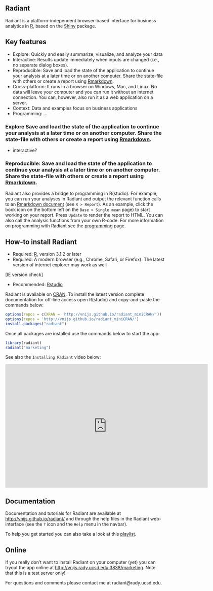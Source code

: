 ## Radiant

Radiant is a platform-independent browser-based interface for business analytics in [R](http://www.r-project.org/), based on the [Shiny](http[://www.rstudio.com/shiny/) package.

## Key features

- Explore: Quickly and easily summarize, visualize, and analyze your data
- Interactive: Results update immediately when inputs are changed (i.e., no separate dialog boxes).
- Reproducible: Save and load the state of the application to continue your analysis at a later time or on another computer. Share the state-file with others or create a report using [Rmarkdown](http://rmarkdown.rstudio.com/).
- Cross-platform: It runs in a browser on Windows, Mac, and Linux. No data will leave your computer and you can run it without an internet connection. You can, however, also run it as a web application on a server.
- Context: Data and examples focus on business applications
- Programming: ...

### Explore  Save and load the state of the application to continue your analysis at a later time or on another computer. Share the state-file with others or create a report using [Rmarkdown](http://rmarkdown.rstudio.com/).
+ interactive?

### Reproducible: Save and load the state of the application to continue your analysis at a later time or on another computer. Share the state-file with others or create a report using [Rmarkdown](http://rmarkdown.rstudio.com/).

Radiant also provides a bridge to programming in R(studio). For example, you can run your analyses in Radiant and output the relevant function calls to an [Rmarkdown document](http://rmarkdown.rstudio.com/) (see `R > Report`). As an example, click the book icon on the bottom left on the `Base > Single mean` page) to start working on your report. Press `Update` to render the report to HTML. You can also call the analysis functions from your own R-code. For more information on programming with Radiant see the [programming](http://vnijs.github.io/radiant/programming.html) page.

## How-to install Radiant

- Required: [R](http://cran.cnr.berkeley.edu/), version 3.1.2 or later
- Required: A modern browser (e.g., Chrome, Safari, or Firefox). The latest version of internet explorer may work as well

[IE version check]


- Recommended: [Rstudio](http://www.rstudio.com/products/rstudio/download/)

Radiant is available on [CRAN](http://cran.r-project.org/web/packages/radiant/index.html). To install the latest version complete documentation for off-line access open R(studio) and copy-and-paste the commands below:

```r
options(repos = c(XRAN = 'http://vnijs.github.io/radiant_miniCRAN/'))
options(repos = 'http://vnijs.github.io/radiant_miniCRAN/')
install.packages("radiant")

```

Once all packages are installed use the commands below to start the app:

```r
library(radiant)
radiant("marketing")
```

See also the `Installing Radiant` video below:

<iframe width="640" height="390" src="https://www.youtube.com/embed/AtB2SsmzBsk" frameborder="0" allowfullscreen></iframe>

## Documentation

Documentation and tutorials for Radiant are available at <http://vnijs.github.io/radiant/> and through the help files in the Radiant web-interface (see the `?` icon and the `Help` menu in the navbar).

To help you get started you can also take a look at this [playlist](https://www.youtube.com/watch?v=e02LFmNysoM&list=PLNhtaetb48EfAAlfQMJsuvLCSLvcn_0BC).

## Online

If you really don't want to install Radiant on your computer (yet) you can tryout the app online at <http://vnijs.rady.ucsd.edu:3838/marketing>. Note that this is a test server only!

For questions and comments please contact me at radiant@rady.ucsd.edu.
